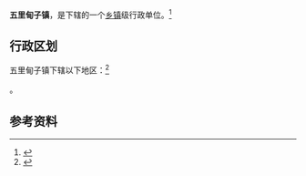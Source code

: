 {{中国乡级行政区|21/05/22/104/000}}

'''五里甸子镇'''，是{{PRC admin/fullname|21/05/22/104/000|3}}下辖的一个[[乡镇|乡镇]]级行政单位。<ref>{{PRC admin/ref sgc|{{PRC admin/parent|21/05/22/104/000}}}}</ref>

== 行政区划 ==

五里甸子镇下辖以下地区：<ref>{{PRC admin/ref sgc|21/05/22/104/000}}</ref>

{{PRC admin/children|21/05/22/104/000}}。

== 参考资料 ==

{{reflist}}

{{行政区划小作品}}
{{PRC admin/navcat|21/05/22/104/000}}